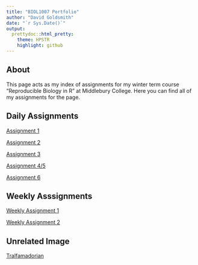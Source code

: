 ```yaml
---
title: "BIOL1007 Portfolio"
author: "David Goldsmith"
date: "`r Sys.Date()`"
output:
  prettydoc::html_pretty:
    theme: HPSTR
    highlight: github
---
```

## About

This page acts as my index of assignments for my winter term course "Reproducible Biology in R" at Middlebury College. Here you can find all of my assignments for the page.

## Daily Assignments
[Assignment 1](Assignment_1.html)  

[Assignment 2](Assignment2.html)

[Assignment 3](Assignment3.html)

[Assignment 4/5](assignment4.html)

[Assignment 6](assignment6.html)

## Weekly Asssignments
[Weekly Assignment 1](weekly1.html)

[Weekly Assignment 2](weekly2.html)

## Unrelated Image
[Tralfamadorian](https://www.forestparkreview.com/2_2_47849_2_1_original/)
